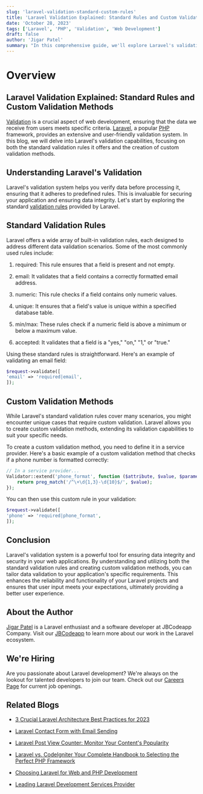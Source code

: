 ```yaml
---
slug: 'laravel-validation-standard-custom-rules'
title: 'Laravel Validation Explained: Standard Rules and Custom Validation Methods'
date: 'October 28, 2023'
tags: ['Laravel', 'PHP', 'Validation', 'Web Development']
draft: false
author: 'Jigar Patel'
summary: "In this comprehensive guide, we'll explore Laravel's validation capabilities. We'll explain the standard validation rules provided by Laravel and demonstrate how to create custom validation methods. Whether you're a beginner or an experienced developer, this blog will enhance your understanding of Laravel's validation system."
---
```


# Overview

<TOCInline
  toc={props.toc}
  exclude="Overview"
  toHeading={2}
  defaultimage="laravel-validation-standard-custom"
/>

## Laravel Validation Explained: Standard Rules and Custom Validation Methods

[Validation](https://laravel.com/docs/10.x/validation) is a crucial aspect of web development, ensuring that the data we receive from users meets specific criteria. [Laravel](https://laravel.com/), a popular [PHP](https://www.php.net/) framework, provides an extensive and user-friendly validation system. In this blog, we will delve into Laravel's validation capabilities, focusing on both the standard validation rules it offers and the creation of custom validation methods.

## Understanding Laravel's Validation

Laravel's validation system helps you verify data before processing it, ensuring that it adheres to predefined rules. This is invaluable for securing your application and ensuring data integrity. Let's start by exploring the standard [validation rules](https://laravel.com/docs/10.x/validation#available-validation-rules) provided by Laravel.

## Standard Validation Rules

Laravel offers a wide array of built-in validation rules, each designed to address different data validation scenarios. Some of the most commonly used rules include:

1. required: This rule ensures that a field is present and not empty.

2. email: It validates that a field contains a correctly formatted email address.

3. numeric: This rule checks if a field contains only numeric values.

4. unique: It ensures that a field's value is unique within a specified database table.

5. min/max: These rules check if a numeric field is above a minimum or below a maximum value.

6. accepted: It validates that a field is a "yes," "on," "1," or "true."

Using these standard rules is straightforward. Here's an example of validating an email field:

```php
$request->validate([
'email' => 'required|email',
]);
```

## Custom Validation Methods

While Laravel's standard validation rules cover many scenarios, you might encounter unique cases that require custom validation. Laravel allows you to create custom validation methods, extending its validation capabilities to suit your specific needs.

To create a custom validation method, you need to define it in a service provider. Here's a basic example of a custom validation method that checks if a phone number is formatted correctly:

```php
// In a service provider...
Validator::extend('phone_format', function ($attribute, $value, $parameters, $validator) {
    return preg_match('/^\+\d{1,3}-\d{10}$/', $value);
});
```

You can then use this custom rule in your validation:

```php
$request->validate([
'phone' => 'required|phone_format',
]);
```

## Conclusion

Laravel's validation system is a powerful tool for ensuring data integrity and security in your web applications. By understanding and utilizing both the standard validation rules and creating custom validation methods, you can tailor data validation to your application's specific requirements. This enhances the reliability and functionality of your Laravel projects and ensures that user input meets your expectations, ultimately providing a better user experience.

## About the Author

[Jigar Patel](https://expertlaravel.com) is a Laravel enthusiast and a software developer at JBCodeapp Company. Visit our [JBCodeapp](https://jbcodeapp.com) to learn more about our work in the Laravel ecosystem.

## We're Hiring

Are you passionate about Laravel development? We're always on the lookout for talented developers to join our team. Check out our [Careers Page](https://jbcodeapp.com) for current job openings.

## Related Blogs

- [3 Crucial Laravel Architecture Best Practices for 2023](laravel-architecture-2023)

- [Laravel Contact Form with Email Sending](laravel-contact-form-with-email-sending)

- [Laravel Post View Counter: Monitor Your Content's Popularity](laravel-post-view-counter-monitor-your-contents-popularity)

- [Laravel vs. CodeIgniter Your Complete Handbook to Selecting the Perfect PHP Framework](laravel-vs-codeigniter-complete-php-framework-guide)

- [Choosing Laravel for Web and PHP Development](laravel-web-php-development)

- [Leading Laravel Development Services Provider](leading-laravel-development-services-provider)
